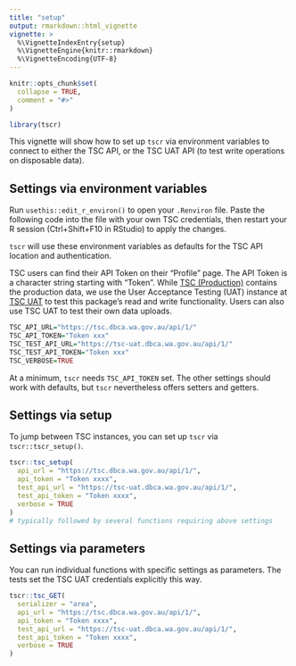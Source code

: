 ```yaml
---
title: "setup"
output: rmarkdown::html_vignette
vignette: >
  %\VignetteIndexEntry{setup}
  %\VignetteEngine{knitr::rmarkdown}
  %\VignetteEncoding{UTF-8}
---
```


```r
knitr::opts_chunk$set(
  collapse = TRUE,
  comment = "#>"
)
```

```r
library(tscr)
```

This vignette will show how to set up `tscr` via environment variables to connect
to either the TSC API, or the TSC UAT API (to test write operations on disposable data).

## Settings via environment variables
Run `usethis::edit_r_environ()` to open your `.Renviron` file.
Paste the following code into the file with your own TSC credentials, then
restart your R session (Ctrl+Shift+F10 in RStudio) to apply the changes.

`tscr` will use these environment variables as defaults for the TSC API location
and authentication.

TSC users can find their API Token on their "Profile" page.
The API Token is a character string starting with "Token ".
While [TSC (Production)](https://tsc.dbca.wa.gov.au/api/1/) contains the 
production data, we use the User Acceptance Testing (UAT) instance at
[TSC UAT](https://tsc-uat.dbca.wa.gov.au/api/1/) to test this package's read and 
write functionality. Users can also use TSC UAT to test their own data uploads.

```r
TSC_API_URL="https://tsc.dbca.wa.gov.au/api/1/"
TSC_API_TOKEN="Token xxx"
TSC_TEST_API_URL="https://tsc-uat.dbca.wa.gov.au/api/1/"
TSC_TEST_API_TOKEN="Token xxx"
TSC_VERBOSE=TRUE
```

At a minimum, `tscr` needs `TSC_API_TOKEN` set. 
The other settings should work with defaults, but `tscr` nevertheless offers
setters and getters.

## Settings via setup
To jump between TSC instances, you can set up `tscr` via `tscr::tscr_setup()`.

```r
tscr::tsc_setup(
  api_url = "https://tsc.dbca.wa.gov.au/api/1/",
  api_token = "Token xxxx",
  test_api_url = "https://tsc-uat.dbca.wa.gov.au/api/1/",
  test_api_token = "Token xxxx",
  verbose = TRUE
)
# typically followed by several functions requiring above settings
```

## Settings via parameters
You can run individual functions with specific settings as parameters.
The tests set the TSC UAT credentials explicitly this way.

```r
tscr::tsc_GET(
  serializer = "area",
  api_url = "https://tsc.dbca.wa.gov.au/api/1/",
  api_token = "Token xxxx",
  test_api_url = "https://tsc-uat.dbca.wa.gov.au/api/1/",
  test_api_token = "Token xxxx",
  verbose = TRUE
)
```

